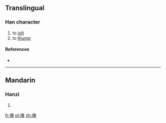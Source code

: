 ==Translingual==

===Han character===
{{Han char|rn=64|rad=手|as=12|sn=15|four=|canj=手卜木大 (QYDK)|ids=⿰[[扌]][[敦]]}}

# to [[jolt]]
# to [[thump]]

====References====
* {{Han ref|kx=0457.161|dkj=12772|hdz=31961.080|uh=64B4|ud=25780}}

----

==Mandarin==

===Hanzi===
{{cmn-hanzi|pin=[[dūn]] ([[dun1]])|wg=tun<sup>1</sup>}}

# {{defn|lang=cmn|sort=手12}}

[[fr:撴]]
[[pl:撴]]
[[zh:撴]]